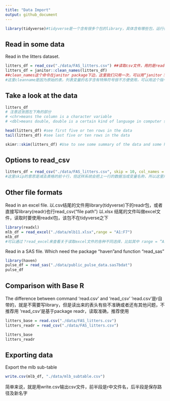 ```yaml
---
title: "Data Import"
output: github_document
---
```




```r
library(tidyverse)#tidyverse是一个含有很多个包的library，具体含有哪些包，运行代码出现的那堆红色的就是，今天主要集中在讲tidyverse中的readr包
```

## Read in some data

Read in the litters dataset.

```r
litters_df = read_csv("./data/FAS_litters.csv") ##读取csv文件，用的是readcsv这个命令,./的意思是从这个位置开始读取，到data这个包，然后读取后边的文件
litters_df = janitor::clean_names(litters_df)
##clean_names这个命令在janitor package下边，这里我们只用一次，可以用“janitor：：”这个形式，当然也可以用library引入janitor包，然后直接用clean_names
#这里cleanname是因为原始的表，列表变量的名字含有特殊符号很不方便使用，可以用这个指令改变变量的名字
```

## Take a look at the data
```r
litters_df
# 注意这张图左下角的部分
# <chr>means the column is a character variable
# <dbl>means double, double is a certain kind of language in computer science, which means these are numerical variables

```

```r
head(litters_df) #see first five or ten rows in the data
tail(litters_df) #see last five or ten rows in the data
```

```r
skimr::skim(litters_df) #Use to see some summary of the data and some histogram
```

## Options to read_csv

```r
litters_df = read_csv("./data/FAS_litters.csv", skip = 10, col_names = FALSE)
#这里skip的意思是减去表格的前十行，但这样系统会把上一行的数据当成变量名称，所以这里用colname，会发现系统给表格赋了x1,x2,...xn
```

## Other file formats
Read in an excel file.
以.csv结尾的文件用library(tidyverse)下的readr包，或者直接写library(readr)也行read_csv("file path")
以.xlsx 结尾的文件叫做excel文件，读取时要使用readxl包，该包不在tidyverse之下

```r
library(readxl)
mlb_df = read_excel("./data/mlb11.xlsx",range = "A1:F7")
mlb_df
#可以通过？read_excel来查看关于读取excel文件的各种不同选择，比如其中 range = “A1:F7"会读取在这个范围内的excel数据
```

Read in a SAS file.
Which need the package "haven"and function "read_sas"
```r
library(haven)
pulse_df = read_sas("./data/public_pulse_data.sas7bdat")
pulse_df
```

## Comparison with Base R
The difference between command 'read.csv' and 'read_csv'
'read.csv'是r自带的，就是不需要写library，但是读出来的表头有些不准确或者还有其他问题，不推荐用
'read_csv'是基于package readr，读取准确，推荐使用

```r
litters_base = read.csv("./data/FAS_litters.csv")
litters_readr = read_csv("./data/FAS_litters.csv")

litters_base 
litters_readr
```

## Exporting data
Export the mlb sub-table
```r
write.csv(mlb_df, "./data/mlb_subtable.csv")
```
简单来说，就是用write.csv输出csv文件，前半段是r中文件名，后半段是保存路径及新名字
